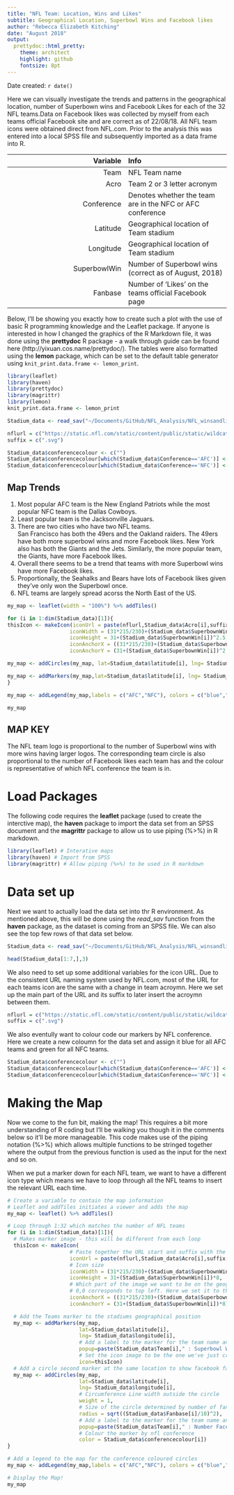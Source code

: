 ```yaml
---
title: "NFL Team: Location, Wins and Likes"
subtitle: Geographical Location, Superbowl Wins and Facebook likes
author: "Rebecca Elizabeth Kitching"
date: "August 2018"
output:
  prettydoc::html_pretty:
    theme: architect
    highlight: github
    fontsize: 8pt
---
```


Date created: `r date()`

Here we can visually investigate the trends and patterns in the geographical location, number of Superbown wins and Facebook Likes for each of the 32 NFL teams.Data on Facebook likes was collected by myself from each teams official Facebook site and are correct as of 22/08/18. All NFL team icons were obtained direct from NFL.com. Prior to the analysis this was entered into a local SPSS file and subsequently imported as a data frame into R.

| Variable | Info | 
|------:|:-----|
| Team | NFL Team name |  
| Acro | Team 2 or 3 letter acronym |  
| Conference | Denotes whether the team are in the NFC or AFC conference |  
| Latitude | Geographical location of Team stadium | 
| Longitude | Geographical location of Team stadium  | 
| SuperbowlWin | Number of Superbowl wins (correct as of August, 2018) | 
| Fanbase | Number of 'Likes' on the teams official Facebook page | 


Below, I'll be showing you exactly how to create such a plot with the use of basic R programming knowledge and the Leaflet package. If anyone is interested in how I changed the graphics of the R Markdown file, it was done using the **prettydoc** R package - a walk through guide can be found here (http://yixuan.cos.name/prettydoc/). The tables were also formatted using the **lemon** package, which can be set to the default table generator using `knit_print.data.frame <- lemon_print`.



```r
library(leaflet)
library(haven)
library(prettydoc)
library(magrittr)
library(lemon)
knit_print.data.frame <- lemon_print
```

```r
Stadium_data <- read_sav("~/Documents/GitHub/NFL_Analysis/NFL_winsandlikes.sav")
```

```r
nflurl = c("https://static.nfl.com/static/content/public/static/wildcat/assets/img/logos/teams/")
suffix = c(".svg")
```

```r
Stadium_data$conferencecolour <- c("")
Stadium_data$conferencecolour[which(Stadium_data$Conference=='AFC')] <- 'blue'
Stadium_data$conferencecolour[which(Stadium_data$Conference=='NFC')] <- 'green'
```

## Map Trends
1) Most popular AFC team is the New England Patriots while the most popular NFC team is the Dallas Cowboys.
2) Least popular team is the Jacksonville Jaguars.
3) There are two cities who have two NFL teams.  
San Francisco has both the 49ers and the Oakland raiders. The 49ers have both more superbowl wins and more Facebook likes.
New York also has both the Giants and the Jets. Similarly, the more popular team, the Giants, have more Facebook likes.
4) Overall there seems to be a trend that teams with more Superbowl wins have more Facebook likes.
5) Proportionally, the Seahalks and Bears have lots of Facebook likes given they've only won the Superbowl once.
6) NFL teams are largely spread acorss the North East of the US.

```r
my_map <- leaflet(width = "100%") %>% addTiles() 

for (i in 1:dim(Stadium_data)[1]){
thisIcon <- makeIcon(iconUrl = paste(nflurl,Stadium_data$Acro[i],suffix, sep=""),
                    iconWidth = (31*215/230)+(Stadium_data$SuperbownWin[i])^2.5,
                    iconHeight = 31+(Stadium_data$SuperbownWin[i])^2.5,
                    iconAnchorX = ((31*215/230)+(Stadium_data$SuperbownWin[i])^2.5)/2,
                    iconAnchorY = (31+(Stadium_data$SuperbownWin[i])^2.5)/2)

my_map <- addCircles(my_map, lat=Stadium_data$latitude[i], lng= Stadium_data$longitude[i],weight = 1, radius = sqrt((Stadium_data$Fanbase[i]/10)^2),popup=paste(Stadium_data$Team[i]," : Number Facebook Likes ", Stadium_data$Fanbase[i]), color = Stadium_data$conferencecolour[i])

my_map <- addMarkers(my_map,lat=Stadium_data$latitude[i], lng= Stadium_data$longitude[i], popup=paste(Stadium_data$Team[i]," : Superbowl Wins ",Stadium_data$SuperbownWin[i],sep=""), icon=thisIcon)
}

my_map <- addLegend(my_map,labels = c("AFC","NFC"), colors = c("blue","green"))

my_map
```

## MAP KEY
The NFL team logo is proportional to the number of Superbowl wins with more wins having larger logos.
The corresponding team circle is also proportional to the number of Facebook likes each team has and the colour is representative of which NFL conference the team is in.


# Load Packages

The following code requires the **leaflet** package (used to create the interctive map), the **haven** package to import the data set from an SPSS document and the **magrittr** package to allow us to use piping (%>%) in R markdown.

```r
library(leaflet) # Interative maps
library(haven) # Import from SPSS
library(magrittr) # Allow piping (%>%) to be used in R markdown
```

# Data set up

Next we want to actually load the data set into thr R environment. As mentioned above, this will be done using the *read_sav* function from the **haven** package, as the dataset is coming from an SPSS file. We can also see the top few rows of that data set below.

```r
Stadium_data <- read_sav("~/Documents/GitHub/NFL_Analysis/NFL_winsandlikes.sav")
```
```r

head(Stadium_data[1:7,],3)
```
  
We also need to set up some additional variables for the icon URL. Due to the consistent URL naming system used by NFL.com, most of the URL for each teams icon are the same with a change in team acroymn. Here we set up the main part of the URL and its suffix to later insert the acroymn between them.
  
```r
  
nflurl = c("https://static.nfl.com/static/content/public/static/wildcat/assets/img/logos/teams/")
suffix = c(".svg")
```

We also eventully want to colour code our markers by NFL conference. Here we create a new coloumn for the data set and assign it blue for all AFC teams and green for all NFC teams.

```r
Stadium_data$conferencecolour <- c("")
Stadium_data$conferencecolour[which(Stadium_data$Conference=='AFC')] <- 'blue'
Stadium_data$conferencecolour[which(Stadium_data$Conference=='NFC')] <- 'green'
```

# Making the Map

Now  we come to the fun bit, making the map! This requires a bit more understanding of R coding but I'll be walking you though it in the comments below so it'll be more manageable. This code makes use of the piping notation (%>%) which allows multiple functions to be stringed together where the output from the previous function is used as the input for the next and so on.

When we put a marker down for each NFL team, we want to have a different icon type which means we have to loop through all the NFL teams to insert the relevant URL each time.

```r
# Create a variable to contain the map information
# Leaflet and addTiles initiates a viewer and adds the map
my_map <- leaflet() %>% addTiles() 

# Loop through 1:32 which matches the number of NFL teams
for (i in 1:dim(Stadium_data)[1]){
  # Makes marker image - this will be different from each loop
  thisIcon <- makeIcon(
                    # Paste together the URL start and suffix with the team acroymn in the middle
                    iconUrl = paste(nflurl,Stadium_data$Acro[i],suffix, sep=""),
                    # Icon size
                    iconWidth = (31*215/230)+(Stadium_data$SuperbownWin[i])*8,
                    iconHeight = 31+(Stadium_data$SuperbownWin[i])*8,
                    # Which part of the image we want to be on the geographical location
                    # 0,0 corresponds to top left. Here we set it to the middle of the image
                    iconAnchorX = ((31*215/230)+(Stadium_data$SuperbownWin[i])*8)/2,
                    iconAnchorY = (31+(Stadium_data$SuperbownWin[i])*8)/2)

  # Add the Teams marker to the stadiums geographical position
  my_map <- addMarkers(my_map,
                       lat=Stadium_data$latitude[i], 
                       lng= Stadium_data$longitude[i], 
                       # Add a label to the marker for the team name and number of Superbowl wins
                       popup=paste(Stadium_data$Team[i]," : Superbowl Wins ",Stadium_data$SuperbownWin[i],sep=""), 
                       # Set the icon image to be the one we've just created
                       icon=thisIcon)
  # Add a circle second marker at the same location to show facebook fans
  my_map <- addCircles(my_map,
                       lat=Stadium_data$latitude[i], 
                       lng= Stadium_data$longitude[i],
                       # Circumference Line width outside the circle  
                       weight = 1, 
                       # Size of the circle determined by number of fans
                       radius = sqrt((Stadium_data$Fanbase[i]/10)^2),
                       # Add a label to the marker for the team name and number of Facebook likes
                       popup=paste(Stadium_data$Team[i]," : Number Facebook Likes ", Stadium_data$Fanbase[i]), 
                       # Colour the marker by nfl conference
                       color = Stadium_data$conferencecolour[i])
}

# Add a legend to the map for the conference coloured circles
my_map <- addLegend(my_map,labels = c("AFC","NFC"), colors = c("blue","green"))

# Display the Map!
my_map
```

